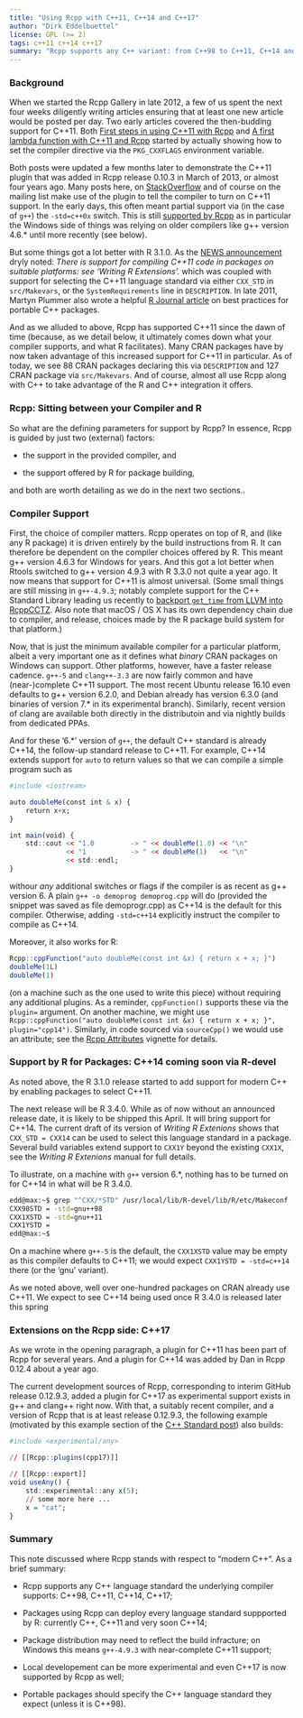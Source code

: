 ```yaml
---
title: "Using Rcpp with C++11, C++14 and C++17"
author: "Dirk Eddelbuettel"
license: GPL (>= 2)
tags: c++11 c++14 c++17 
summary: "Rcpp supports any C++ variant: from C++98 to C++11, C++14 and now C++17"
---
```


### Background

When we started the Rcpp Gallery in late 2012, a few of us spent the next four weeks diligently
writing articles ensuring that at least one new article would be posted per day. Two early articles
covered the then-budding support for C++11.  Both
[First steps in using C++11 with Rcpp](https://gallery.rcpp.org/articles/first-steps-with-C++11/) and
[A first lambda function with C++11 and Rcpp](https://gallery.rcpp.org/articles/simple-lambda-func-c++11/)
started by actually showing how to set the compiler directive via the `PKG_CXXFLAGS` environment
variable.

Both posts were updated a few months later to demonstrate the C++11 plugin that was added in Rcpp
release 0.10.3 in March of 2013, or almost four years ago.  Many posts here, on
[StackOverflow](http://stackoverflow.com/questions/tagged/rcpp) and of course on the mailing list
make use of the plugin to tell the compiler to turn on C++11 support.  In the early days, this often
meant partial support via (in the case of `g++`) the `-std=c++0x` switch. This is still
[supported by Rcpp](https://github.com/RcppCore/Rcpp/blob/f99737edbbe699c0128a735518af91a7f1d986da/R/Attributes.R#L464)
as in particular the Windows side of things was relying on older compilers like g++ version 4.6.*
until more recently (see below).

But some things got a lot better with R 3.1.0.  As the
[NEWS announcement](https://stat.ethz.ch/pipermail/r-announce/2014/000572.html) dryly noted: _There
is support for compiling C++11 code in packages on suitable platforms: see ‘Writing R Extensions’._
which was coupled with support for selecting the C++11 language standard via either `CXX_STD` in
`src/Makevars`, or the `SystemRequirements` line in `DESCRIPTION`. In late 2011, Martyn Plummer also
wrote a helpful
[R Journal article](https://journal.r-project.org/archive/2011-2/RJournal_2011-2_Plummer.pdf) on
best practices for portable C++ packages.

And as we alluded to above, Rcpp has supported C++11 since the dawn of time (because, as we detail
below, it ultimately comes down what your compiler supports, and what R facilitates).  Many CRAN
packages have by now taken advantage of this increased support for C++11 in particular.  As of
today, we see 88 CRAN packages declaring this via `DESCRIPTION` and 127 CRAN package via
`src/Makevars`.  And of course, almost all use Rcpp along with C++ to take advantage of the R and
C++ integration it offers.

### Rcpp: Sitting between your Compiler and R

So what are the defining parameters for support by Rcpp?  In essence, Rcpp is guided by just two
(external) factors:

- the support in the provided compiler, and 

- the support offered by R for package building,

and both are worth detailing as we do in the next two sections.. 

### Compiler Support

First, the choice of compiler matters. Rcpp operates on top of R, and (like any R package) it is
driven entirely by the build instructions from R.  It can therefore be dependent on the compiler
choices offered by R.  This meant g++ version 4.6.3 for Windows for years.  And this got a lot
better when Rtools switched to g++ version 4.9.3 with R 3.3.0 not quite a year ago.  It now means
that support for C++11 is almost universal.  (Some small things are still missing in `g++-4.9.3`;
notably complete support for the C++ Standard Library leading us recently to
[backport `get_time` from LLVM into RcppCCTZ](https://github.com/eddelbuettel/rcppcctz/pull/11). Also
note that macOS / OS X has its own dependency chain due to compiler, and release, choices made by
the R package build system for that platform.)

Now, that is just the minimum available compiler for a particular platform, albeit a very important
one as it defines what _binary_ CRAN packages on Windows can support.  Other platforms, however,
have a faster release cadence.  `g++-5` and `clang++-3.3` are now fairly common and have
(near-)complete C++11 support.  The most recent Ubuntu release 16.10 even defaults to g++ version
6.2.0, and Debian already has version 6.3.0 (and binaries of version 7.* in its experimental
branch). Similarly, recent version of clang are available both directly in the distributoin and via
nightly builds from dedicated PPAs.

And for these '6.*' version of `g++`, the default C++ standard is already C++14, the follow-up
standard release to C++11.  For example, C++14 extends support for `auto` to return values so that
we can compile a simple program such as

```r
#include <iostream>

auto doubleMe(const int & x) {
    return x+x;
}

int main(void) {
    std::cout << "1.0         -> " << doubleMe(1.0) << "\n"
              << "1           -> " << doubleMe(1)   << "\n"
              << std::endl;
}
```

withour _any_ additional switches or flags if the compiler is as recent as g++ version 6. A plain
`g++ -o demoprog demoprog.cpp` will do (provided the snippet was saved as file demoprogr.cpp) as
C++14 is the default for this compiler.  Otherwise, adding `-std=c++14` explicitly instruct the
compiler to compile as C++14.

Moreover, it also works for R:

```r
Rcpp::cppFunction("auto doubleMe(const int &x) { return x + x; }")
doubleMe(1L)
doubleMe(1)
```

(on a machine such as the one used to write this piece) without requiring any additional plugins.
As a reminder, `cppFunction()` supports these via the `plugin=` argument. On another machine, we
might use `Rcpp::cppFunction("auto doubleMe(const int &x) { return x + x; }", plugin="cpp14")`.
Similarly, in code sourced via `sourceCpp()` we would use an attribute; see the
[Rcpp Attributes](https://cloud.r-project.org/package=Rcpp/vignettes/Rcpp-attributes.pdf) vignette
for details.


### Support by R for Packages: C++14 coming soon via R-devel

As noted above, the R 3.1.0 release started to add support for modern C++ by enabling packages to
select C++11.

The next release will be R 3.4.0. While as of now without an announced release date, it is likely to
be shipped this April. It will bring support for C++14.  The current draft of its version of
_Writing R Extenions_ shows that `CXX_STD = CXX14` can be used to select this language standard in a
package. Several build variables extend support to `CXX1Y` beyond the existing `CXX1X`, see the
_Writing R Extenions_ manual for full details.

To illustrate, on a machine with `g++` version 6.*, nothing has to be turned on for C++14 in what
will be R 3.4.0.

```sh
edd@max:~$ grep "^CXX/*STD" /usr/local/lib/R-devel/lib/R/etc/Makeconf 
CXX98STD = -std=gnu++98
CXX1XSTD = -std=gnu++11
CXX1YSTD = 
edd@max:~$ 
```

On a machine where `g++-5` is the default, the `CXX1XSTD` value may be empty as this compiler
defaults to C++11; we would expect `CXX1YSTD = -std=c++14` there (or the 'gnu' variant).

As we noted above, well over one-hundred packages on CRAN already use C++11.  We expect to see C++14
being used once R 3.4.0 is released later this spring

### Extensions on the Rcpp side: C++17

As we wrote in the opening paragraph, a plugin for C++11 has been part of Rcpp for several years.
And a plugin for C++14 was added by Dan in Rcpp 0.12.4 about a year ago.  

The current development sources of Rcpp, corresponding to interim GitHub release 0.12.9.3, added a
plugin for C++17 as experimental support exists in g++ and clang++ right now.  With that, a suitably
recent compiler, and a version of Rcpp that is at least release 0.12.9.3, the following example
(motivated by this example section of the
[C++ Standard post](http://www.open-std.org/jtc1/sc22/wg21/docs/papers/2015/n4480.html#any)) also
builds:

```r
#include <experimental/any>

// [[Rcpp::plugins(cpp17)]]                                        

// [[Rcpp::export]]
void useAny() {
    std::experimental::any x(5);
    // some more here ...
    x = "cat";
}
```

### Summary

This note discussed where Rcpp stands with respect to "modern C++". As a brief summary:

- Rcpp supports any C++ language standard the underlying compiler supports: C++98, C++11, C++14, 
  C++17;

- Packages using Rcpp can deploy every language standard suppported by R: currently C++, C++11 and
  very soon C++14;
  
- Package distribution may need to reflect the build infracture; on Windows this means `g++-4.9.3`
  with near-complete C++11 support;

- Local developement can be more experimental and even C++17 is now supported by Rcpp as well;

- Portable packages should specify the C++ language standard they expect (unless it is C++98).

